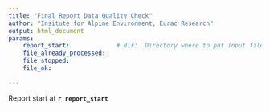 ```yaml
---
title: "Final Report Data Quality Check"
author: "Insitute for Alpine Environment, Eurac Research"
output: html_document
params:
    report_start:             # dir:  Directory where to put input files.
    file_already_processed:
    file_stopped:
    file_ok: 

---
```



Report start at **`r report_start`**


<!-- aggiungere parte tabella che per ogni file ho la flag_df -->